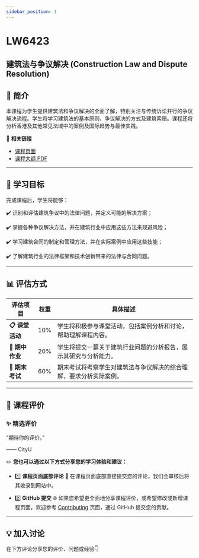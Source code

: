 ```yaml
---
sidebar_position: 1
---
```


# LW6423
## 建筑法与争议解决 (Construction Law and Dispute Resolution)

## **📘 简介**
本课程为学生提供建筑法和争议解决的全面了解，特别关注与传统诉讼并行的争议解决流程。学生将学习建筑法的基本原则、争议解决的方式及建筑索赔。课程还将分析香港及其他常见法域中的案例及国际趋势与最佳实践。

🔗 **相关链接**
- [课程页面](https://www.cityu.edu.hk/catalogue/pg/202425/course/LW6423.htm)
- [课程大纲 PDF](https://www.cityu.edu.hk/catalogue/pg/202425/course/LW6423.pdf)

---

## **🎯 学习目标**

完成课程后，学生将能够：

✔️ 识别和评估建筑争议中的法律问题，并定义可能的解决方案；

✔️ 掌握各种争议解决方法，并在建筑行业中应用这些方法来规避风险；

✔️ 学习建筑合同的制定和管理方法，并在实际案例中应用这些技能；

✔️ 了解建筑行业的法律框架和技术创新带来的法律与合同问题。

---

## **📊 评估方式**

| **评估项目**          | **权重** | **具体描述**                                                                                       |
|----------------------|---------|---------------------------------------------------------------------------------------------------|
| **📋 课堂活动**       | 10%     | 学生将积极参与课堂活动，包括案例分析和讨论，帮助理解课程内容。                                     |
| **📂 期中作业**       | 20%     | 学生将提交一篇关于建筑行业问题的分析报告，展示其研究与分析能力。                               |
| **📂 期末考试**       | 60%     | 期末考试将考察学生对建筑法与争议解决的综合理解，要求分析实际案例。                             |

---

## **💬 课程评价**

### ✨ **精选评价**
<div className={commentStyles.commentBox}>
    <p className={commentStyles.commentText}>
        “期待你的评价。”
    </p>
    <p className={commentStyles.commentAuthor}>—— CityU</p>
</div>

✏️ **您也可以通过以下方式分享您的学习体验和建议：**

- 1️⃣ **课程页面底部评论**
💬 在课程页面底部直接提交您的评论，我们会审核后将其收录到网站中。

- 2️⃣ **GitHub 提交**
🌐 如果您希望更全面地分享课程评价，或希望修改或新增课程页面，欢迎参考 [Contributing](/contributing) 页面，通过 GitHub 提交您的贡献。

---

## **💡 加入讨论**

在下方评论分享您的评价、问题或经验👇
<Utterances />